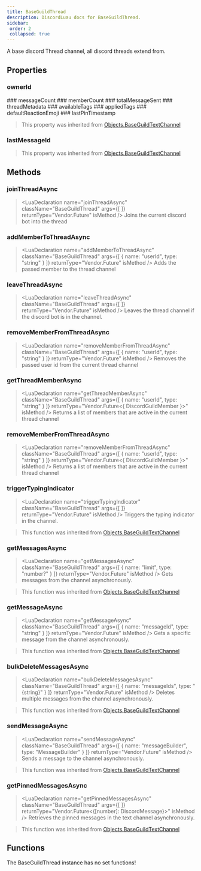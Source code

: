 ```yaml
---
title: BaseGuildThread
description: DiscordLuau docs for BaseGuildThread.
sidebar:
 order: 2
 collapsed: true
---
```

[//]: # (This file was automatically compiled through the Generator luau code under this repository)
[//]: # (if you want to edit the documentation of discord-luau, please write changes)
[//]: # (to the discord-luau repository itself, we extract the comments from discord-luau and translate)
[//]: # (them into markdown files that Nextra can interpret!)

[//]: # (----- DOCUMENT IMPORTS ----- )


[//]: # (----- DOCUMENT DESCRIPTION ----- )

A base discord Thread channel, all discord threads extend from.

[//]: # (----- DOCUMENT PROPERTIES ----- )

## Properties

### ownerId

<LuaProperty name="BaseGuildThread.ownerId" type="string" />
### messageCount

<LuaProperty name="BaseGuildThread.messageCount" type="number" />
### memberCount

<LuaProperty name="BaseGuildThread.memberCount" type="number" />
### totalMessageSent

<LuaProperty name="BaseGuildThread.totalMessageSent" type="number" />
### threadMetadata

<LuaProperty name="BaseGuildThread.threadMetadata" type="{ archived: boolean, autoArchiveDuration: number, archiveTimestamp: string, locked: boolean, invitable: boolean?, createTimestamp: string? }," />
### availableTags

<LuaProperty name="BaseGuildThread.availableTags" type="{ { id: string, name: string, moderated: boolean, emojiId: string?, emojiName: string? } }," />
### appliedTags

<LuaProperty name="BaseGuildThread.appliedTags" type="{ string }" />
### defaultReactionEmoji

<LuaProperty name="BaseGuildThread.defaultReactionEmoji" type="Objects.DiscordEmoji" />
### lastPinTimestamp

<LuaProperty name="BaseGuildThread.lastPinTimestamp" type="string" />

> This property was inherited from [Objects.BaseGuildTextChannel](Objects.BaseGuildTextChannel)
### lastMessageId

<LuaProperty name="BaseGuildThread.lastMessageId" type="string?" />

> This property was inherited from [Objects.BaseGuildTextChannel](Objects.BaseGuildTextChannel)

[//]: # (----- DOCUMENT METHODS ----- )

## Methods

### joinThreadAsync

> <LuaDeclaration name="joinThreadAsync" className="BaseGuildThread" args={[  ]} returnType="Vendor.Future<unknown>" isMethod />
Joins the current discord bot into the thread
### addMemberToThreadAsync

> <LuaDeclaration name="addMemberToThreadAsync" className="BaseGuildThread" args={[ { name: "userId", type: "string" } ]} returnType="Vendor.Future<unknown>" isMethod />
Adds the passed member to the thread channel
### leaveThreadAsync

> <LuaDeclaration name="leaveThreadAsync" className="BaseGuildThread" args={[  ]} returnType="Vendor.Future<unknown>" isMethod />
Leaves the thread channel if the discord bot is in the channel.
### removeMemberFromThreadAsync

> <LuaDeclaration name="removeMemberFromThreadAsync" className="BaseGuildThread" args={[ { name: "userId", type: "string" } ]} returnType="Vendor.Future<unknown>" isMethod />
Removes the passed user id from the current thread channel
### getThreadMemberAsync

> <LuaDeclaration name="getThreadMemberAsync" className="BaseGuildThread" args={[ { name: "userId", type: "string" } ]} returnType="Vendor.Future<{ DiscordGuildMember }>" isMethod />
Returns a list of members that are active in the current thread channel
### removeMemberFromThreadAsync

> <LuaDeclaration name="removeMemberFromThreadAsync" className="BaseGuildThread" args={[ { name: "userId", type: "string" } ]} returnType="Vendor.Future<{ DiscordGuildMember }>" isMethod />
Returns a list of members that are active in the current thread channel
### triggerTypingIndicator

> <LuaDeclaration name="triggerTypingIndicator" className="BaseGuildThread" args={[  ]} returnType="Vendor.Future" isMethod />
Triggers the typing indicator in the channel.

> This function was inherited from [Objects.BaseGuildTextChannel](Objects.BaseGuildTextChannel)
### getMessagesAsync

> <LuaDeclaration name="getMessagesAsync" className="BaseGuildThread" args={[ { name: "limit", type: "number?" } ]} returnType="Vendor.Future" isMethod />
Gets messages from the channel asynchronously.

> This function was inherited from [Objects.BaseGuildTextChannel](Objects.BaseGuildTextChannel)
### getMessageAsync

> <LuaDeclaration name="getMessageAsync" className="BaseGuildThread" args={[ { name: "messageId", type: "string" } ]} returnType="Vendor.Future" isMethod />
Gets a specific message from the channel asynchronously.

> This function was inherited from [Objects.BaseGuildTextChannel](Objects.BaseGuildTextChannel)
### bulkDeleteMessagesAsync

> <LuaDeclaration name="bulkDeleteMessagesAsync" className="BaseGuildThread" args={[ { name: "messageIds", type: "{string}" } ]} returnType="Vendor.Future" isMethod />
Deletes multiple messages from the channel asynchronously.

> This function was inherited from [Objects.BaseGuildTextChannel](Objects.BaseGuildTextChannel)
### sendMessageAsync

> <LuaDeclaration name="sendMessageAsync" className="BaseGuildThread" args={[ { name: "messageBuilder", type: "MessageBuilder" } ]} returnType="Vendor.Future" isMethod />
Sends a message to the channel asynchronously.

> This function was inherited from [Objects.BaseGuildTextChannel](Objects.BaseGuildTextChannel)
### getPinnedMessagesAsync

> <LuaDeclaration name="getPinnedMessagesAsync" className="BaseGuildThread" args={[  ]} returnType="Vendor.Future<{[number]: DiscordMessage}>" isMethod />
Retrieves the pinned messages in the text channel asynchronously.

> This function was inherited from [Objects.BaseGuildTextChannel](Objects.BaseGuildTextChannel)

[//]: # (----- DOCUMENT FUNCTIONS ----- )

## Functions

The BaseGuildThread instance has no set functions!

